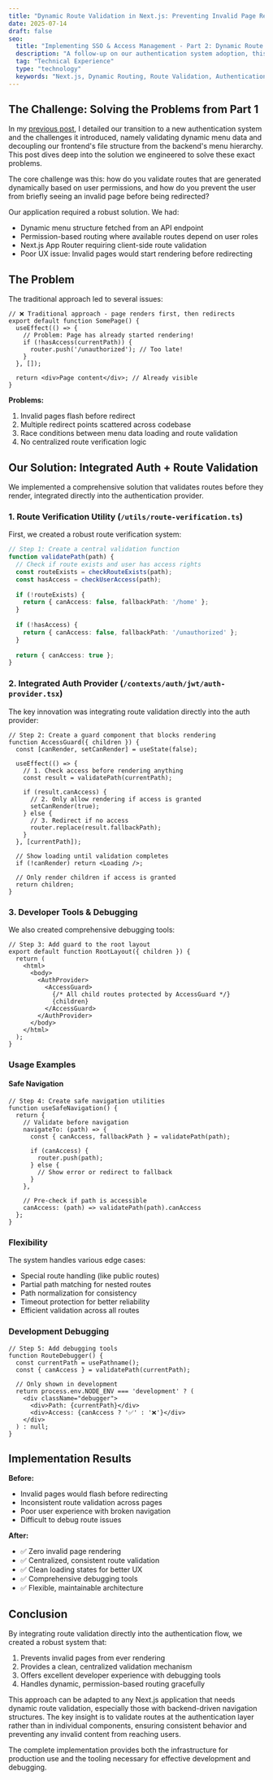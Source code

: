 ```yaml
---
title: "Dynamic Route Validation in Next.js: Preventing Invalid Page Renders with Backend-Driven Navigation"
date: 2025-07-14
draft: false
seo:
  title: "Implementing SSO & Access Management - Part 2: Dynamic Route Validation"
  description: "A follow-up on our authentication system adoption, this post details how we built a robust, centralized route validation system in Next.js to prevent invalid page renders."
  tag: "Technical Experience"
  type: "technology"
  keywords: "Next.js, Dynamic Routing, Route Validation, Authentication, Frontend, React"
---
```



## The Challenge: Solving the Problems from Part 1

In my [previous post](/posts/post_20250713), I detailed our transition to a new authentication system and the challenges it introduced, namely validating dynamic menu data and decoupling our frontend's file structure from the backend's menu hierarchy. This post dives deep into the solution we engineered to solve these exact problems.

The core challenge was this: how do you validate routes that are generated dynamically based on user permissions, and how do you prevent the user from briefly seeing an invalid page before being redirected?

Our application required a robust solution. We had:
- Dynamic menu structure fetched from an API endpoint
- Permission-based routing where available routes depend on user roles
- Next.js App Router requiring client-side route validation
- Poor UX issue: Invalid pages would start rendering before redirecting

## The Problem

The traditional approach led to several issues:

```tsx
// ❌ Traditional approach - page renders first, then redirects
export default function SomePage() {
  useEffect(() => {
    // Problem: Page has already started rendering!
    if (!hasAccess(currentPath)) {
      router.push('/unauthorized'); // Too late!
    }
  }, []);

  return <div>Page content</div>; // Already visible
}
```

**Problems:**
1. Invalid pages flash before redirect
2. Multiple redirect points scattered across codebase
3. Race conditions between menu data loading and route validation
4. No centralized route verification logic

## Our Solution: Integrated Auth + Route Validation

We implemented a comprehensive solution that validates routes before they render, integrated directly into the authentication provider.

### 1. Route Verification Utility (`/utils/route-verification.ts`)

First, we created a robust route verification system:

```typescript
// Step 1: Create a central validation function
function validatePath(path) {
  // Check if route exists and user has access rights
  const routeExists = checkRouteExists(path);
  const hasAccess = checkUserAccess(path);
  
  if (!routeExists) {
    return { canAccess: false, fallbackPath: '/home' };
  }
  
  if (!hasAccess) {
    return { canAccess: false, fallbackPath: '/unauthorized' };
  }
  
  return { canAccess: true };
}
```

### 2. Integrated Auth Provider (`/contexts/auth/jwt/auth-provider.tsx`)

The key innovation was integrating route validation directly into the auth provider:

```tsx
// Step 2: Create a guard component that blocks rendering
function AccessGuard({ children }) {
  const [canRender, setCanRender] = useState(false);
  
  useEffect(() => {
    // 1. Check access before rendering anything
    const result = validatePath(currentPath);
    
    if (result.canAccess) {
      // 2. Only allow rendering if access is granted
      setCanRender(true);
    } else {
      // 3. Redirect if no access
      router.replace(result.fallbackPath);
    }
  }, [currentPath]);
  
  // Show loading until validation completes
  if (!canRender) return <Loading />;
  
  // Only render children if access is granted
  return children;
}
```

### 3. Developer Tools & Debugging

We also created comprehensive debugging tools:

```tsx
// Step 3: Add guard to the root layout
export default function RootLayout({ children }) {
  return (
    <html>
      <body>
        <AuthProvider>
          <AccessGuard>
            {/* All child routes protected by AccessGuard */}
            {children}
          </AccessGuard>
        </AuthProvider>
      </body>
    </html>
  );
}
```

### Usage Examples

#### Safe Navigation

```tsx
// Step 4: Create safe navigation utilities
function useSafeNavigation() {
  return {
    // Validate before navigation
    navigateTo: (path) => {
      const { canAccess, fallbackPath } = validatePath(path);
      
      if (canAccess) {
        router.push(path);
      } else {
        // Show error or redirect to fallback
      }
    },
    
    // Pre-check if path is accessible
    canAccess: (path) => validatePath(path).canAccess
  };
}
```

### Flexibility

The system handles various edge cases:

- Special route handling (like public routes)
- Partial path matching for nested routes
- Path normalization for consistency
- Timeout protection for better reliability
- Efficient validation across all routes

### Development Debugging

```tsx
// Step 5: Add debugging tools
function RouteDebugger() {
  const currentPath = usePathname();
  const { canAccess } = validatePath(currentPath);
  
  // Only shown in development
  return process.env.NODE_ENV === 'development' ? (
    <div className="debugger">
      <div>Path: {currentPath}</div>
      <div>Access: {canAccess ? '✅' : '❌'}</div>
    </div>
  ) : null;
}
```

## Implementation Results

**Before:**
- Invalid pages would flash before redirecting
- Inconsistent route validation across pages
- Poor user experience with broken navigation
- Difficult to debug route issues

**After:**
- ✅ Zero invalid page rendering
- ✅ Centralized, consistent route validation
- ✅ Clean loading states for better UX
- ✅ Comprehensive debugging tools
- ✅ Flexible, maintainable architecture

## Conclusion

By integrating route validation directly into the authentication flow, we created a robust system that:

1. Prevents invalid pages from ever rendering
2. Provides a clean, centralized validation mechanism
3. Offers excellent developer experience with debugging tools
4. Handles dynamic, permission-based routing gracefully

This approach can be adapted to any Next.js application that needs dynamic route validation, especially those with backend-driven navigation structures. The key insight is to validate routes at the authentication layer rather than in individual components, ensuring consistent behavior and preventing any invalid content from reaching users.

The complete implementation provides both the infrastructure for production use and the tooling necessary for effective development and debugging.
